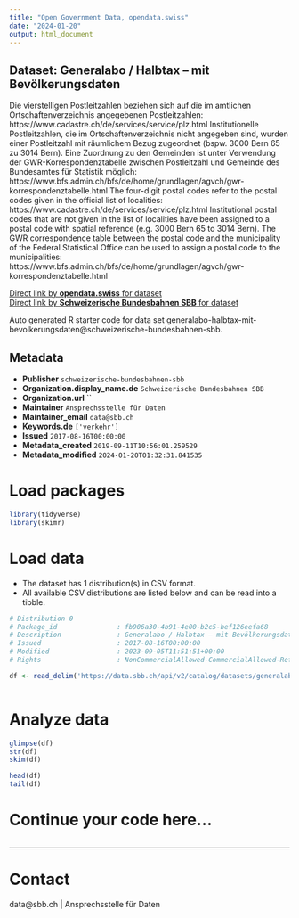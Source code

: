 ```yaml
---
title: "Open Government Data, opendata.swiss"
date: "2024-01-20"
output: html_document
---
```


## Dataset: Generalabo / Halbtax – mit Bevölkerungsdaten

Die vierstelligen Postleitzahlen beziehen sich auf die im amtlichen Ortschaftenverzeichnis angegebenen Postleitzahlen: https://www.cadastre.ch/de/services/service/plz.html Institutionelle Postleitzahlen, die im Ortschaftenverzeichnis nicht angegeben sind, wurden einer Postleitzahl mit räumlichem Bezug zugeordnet (bspw. 3000 Bern 65 zu 3014 Bern). Eine Zuordnung zu den Gemeinden ist unter Verwendung der GWR-Korrespondenztabelle zwischen Postleitzahl und Gemeinde des Bundesamtes für Statistik möglich: https://www.bfs.admin.ch/bfs/de/home/grundlagen/agvch/gwr-korrespondenztabelle.html The four-digit postal codes refer to the postal codes given in the official list of localities: https://www.cadastre.ch/de/services/service/plz.html Institutional postal codes that are not given in the list of localities have been assigned to a postal code with spatial reference (e.g. 3000 Bern 65 to 3014 Bern). The GWR correspondence table between the postal code and the municipality of the Federal Statistical Office can be used to assign a postal code to the municipalities: https://www.bfs.admin.ch/bfs/de/home/grundlagen/agvch/gwr-korrespondenztabelle.html 

[Direct link by **opendata.swiss** for dataset](https://opendata.swiss/de/dataset/generalabo-halbtax-mit-bevolkerungsdaten1)<br>
[Direct link by **Schweizerische Bundesbahnen SBB** for dataset](https://data.sbb.ch/explore/dataset/generalabo-halbtax-mit-bevolkerungsdaten/)

Auto generated R starter code for data set generalabo-halbtax-mit-bevolkerungsdaten@schweizerische-bundesbahnen-sbb.

## Metadata

- **Publisher** `schweizerische-bundesbahnen-sbb`
- **Organization.display_name.de** `Schweizerische Bundesbahnen SBB`
- **Organization.url** ``
- **Maintainer** `Ansprechsstelle für Daten`
- **Maintainer_email** `data@sbb.ch`
- **Keywords.de** `['verkehr']`
- **Issued** `2017-08-16T00:00:00`
- **Metadata_created** `2019-09-11T10:56:01.259529`
- **Metadata_modified** `2024-01-20T01:32:31.841535`


# Load packages

```r

library(tidyverse)
library(skimr)

```

# Load data

-   The dataset has 1 distribution(s) in CSV format.
-   All available CSV distributions are listed below and can be read into a tibble.

```r

# Distribution 0
# Package_id               : fb906a30-4b91-4e00-b2c5-bef126eefa68
# Description              : Generalabo / Halbtax – mit Bevölkerungsdaten (csv)
# Issued                   : 2017-08-16T00:00:00
# Modified                 : 2023-09-05T11:51:51+00:00
# Rights                   : NonCommercialAllowed-CommercialAllowed-ReferenceRequired

df <- read_delim('https://data.sbb.ch/api/v2/catalog/datasets/generalabo-halbtax-mit-bevolkerungsdaten/exports/csv')



```

# Analyze data

```r

glimpse(df)
str(df)
skim(df)

head(df)
tail(df)

```

# Continue your code here...

```r

```

------------------------------------------------------------------------

# Contact

data@sbb.ch | Ansprechsstelle für Daten
